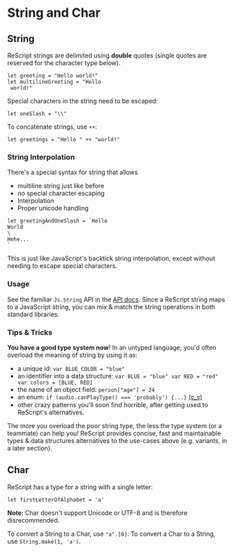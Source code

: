 # String and Char

## String

ReScript strings are delimited using **double** quotes (single quotes are reserved for the character type below).

```res
let greeting = "Hello world!"
let multilineGreeting = "Hello
 world!"
```

Special characters in the string need to be escaped:

```res
let oneSlash = "\\"
```

To concatenate strings, use `++`:

```res
let greetings = "Hello " ++ "world!"
```

### String Interpolation

There's a special syntax for string that allows

- multiline string just like before
- no special character escaping
- Interpolation
- Proper unicode handling

```res
let greetingAndOneSlash = `Hello
World
\
Hehe...
`
```

This is just like JavaScript's backtick string interpolation, except without needing to escape special characters.

### Usage

See the familiar `Js.String` API in the [API docs](/apis/javascript/latest/js/string). Since a ReScript string maps to a JavaScript string, you can mix & match the string operations in both standard libraries.

### Tips & Tricks

**You have a good type system now**! In an untyped language, you'd often overload the meaning of string by using it as:

- a unique id: `var BLUE_COLOR = "blue"`
- an identifier into a data structure: `var BLUE = "blue" var RED = "red" var colors = [BLUE, RED]`
- the name of an object field: `person["age"] = 24`
- an enum: `if (audio.canPlayType() === 'probably') {...}` [(ಠ_ಠ)](https://developer.mozilla.org/en-US/docs/Web/API/HTMLMediaElement/canPlayType#Return_value)
- other crazy patterns you'll soon find horrible, after getting used to ReScript's alternatives.

The more you overload the poor string type, the less the type system (or a teammate) can help you! ReScript provides concise, fast and maintainable types & data structures alternatives to the use-cases above (e.g. variants, in a later section).

## Char

ReScript has a type for a string with a single letter:

```res
let firstLetterOfAlphabet = 'a'
```

**Note**: Char doesn't support Unicode or UTF-8 and is therefore disrecommended.

To convert a String to a Char, use `"a".[0]`. To convert a Char to a String, use `String.make(1, 'a')`.
